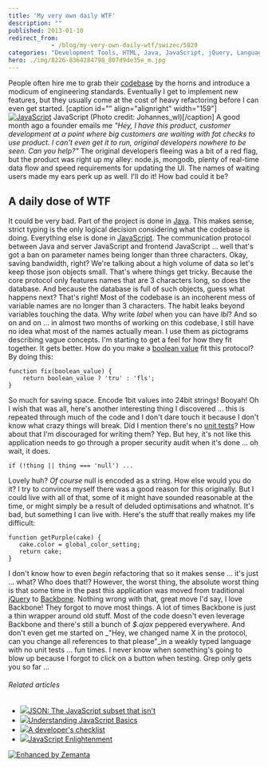 ```yaml
---
title: 'My very own daily WTF'
description: ""
published: 2013-01-10
redirect_from: 
            - /blog/my-very-own-daily-wtf/swizec/5829
categories: "Development Tools, HTML, Java, JavaScript, jQuery, Languages, Programming, Uncategorized"
hero: ./img/8226-8364284798_807d9de35e_m.jpg
---
```

People often hire me to grab their [codebase](http://en.wikipedia.org/wiki/Codebase "Codebase") by the horns and introduce a modicum of engineering standards. Eventually I get to implement new features, but they usually come at the cost of heavy refactoring before I can even get started. \[caption id=&quot;&quot; align=&quot;alignright&quot; width=&quot;159&quot;][![JavaScript](./img/8226-8364284798_807d9de35e_m.jpg "JavaScript")](http://www.flickr.com/photos/48080704@N06/8364284798) JavaScript (Photo credit: Johannes_wl)\[/caption] A good month ago a founder emails me _&quot;Hey, I have this product, customer development at a point where big customers are waiting with fat checks to use product. I can&#x27;t even get it to run, original developers nowhere to be seen. Can you help?&quot;_ The original developers fleeing was a bit of a red flag, but the product was right up my alley: node.js, mongodb, plenty of real-time data flow and speed requirements for updating the UI. The names of waiting users made my ears perk up as well. I&#x27;ll do it! How bad could it be?

## A daily dose of WTF

It could be very bad. Part of the project is done in [Java](http://www.oracle.com/technetwork/java/ "Java (programming language)"). This makes sense, strict typing is the only logical decision considering what the codebase is doing. Everything else is done in [JavaScript](http://en.wikipedia.org/wiki/JavaScript "JavaScript"). The communication protocol between Java and server JavaScript and frontend JavaScript ... well that&#x27;s got a ban on parameter names being longer than three characters. Okay, saving bandwidth, right? We&#x27;re talking about a high volume of data so let&#x27;s keep those json objects small. That&#x27;s where things get tricky. Because the core protocol only features names that are 3 characters long, so does the database. And because the database is full of such objects, guess what happens next? That&#x27;s right! Most of the codebase is an incoherent mess of variable names are no longer than 3 characters. The habit leaks beyond variables touching the data. Why write _label_ when you can have _lbl_? And so on and on ... in almost two months of working on this codebase, I still have no idea what most of the names actually mean. I use them as pictograms describing vague concepts. I&#x27;m starting to get a feel for how they fit together. It gets better. How do you make a [boolean value](http://en.wikipedia.org/wiki/Boolean_data_type "Boolean data type") fit this protocol? By doing this:

```
function fix(boolean_value) {
    return boolean_value ? 'tru' : 'fls';
}
```

So much for saving space. Encode 1bit values into 24bit strings! Booyah! Oh I wish that was all, here&#x27;s another interesting thing I discovered ... this is repeated through much of the code and I don&#x27;t dare touch it because I don&#x27;t know what crazy things will break. Did I mention there&#x27;s no [unit tests](http://en.wikipedia.org/wiki/Unit_testing "Unit testing")? How about that I&#x27;m discouraged for writing them? Yep. But hey, it&#x27;s not like this application needs to go through a proper security audit when it&#x27;s done ... oh wait, it does.

```
if (!thing || thing === 'null') ...
```

Lovely huh? _Of course_ null is encoded as a string. How else would you do it? I try to convince myself there was a good reason for this originally. But I could live with all of that, some of it might have sounded reasonable at the time, or might simply be a result of deluded optimisations and whatnot. It&#x27;s bad, but something I can live with. Here&#x27;s the stuff that really makes my life difficult:

```
function getPurple(cake) {
   cake.color = global_color_setting;
   return cake;
}
```

I don&#x27;t know how to even _begin_ refactoring that so it makes sense ... it&#x27;s just ... what? Who does that!? However, the worst thing, the absolute worst thing is that some time in the past this application was moved from traditional [jQuery](http://jquery.com/ "JQuery") to [Backbone](http://backbonejs.org/). Nothing wrong with that, great move I&#x27;d say, I love Backbone! They forgot to move most things. A lot of times Backbone is just a thin wrapper around old stuff. Most of the code doesn&#x27;t even leverage Backbone and there&#x27;s still a bunch of _$.ajax_ peppered everywhere. And don&#x27;t even get me started on _&quot;Hey, we changed name X in the protocol, can you change all references to that please&quot;_in a weakly typed language with no unit tests ... fun times. I never know when something&#x27;s going to blow up because I forgot to click on a button when testing. Grep only gets you so far ...

###### Related articles

- [![](http://i.zemanta.com/136156352_80_80.jpg)](http://timelessrepo.com/json-isnt-a-javascript-subset/)[JSON: The JavaScript subset that isn&#x27;t](http://timelessrepo.com/json-isnt-a-javascript-subset/)
- [![](http://i.zemanta.com/noimg_102_80_80.jpg)](http://www.digitalsurgeons.com/blog/learning-javascript-basics-tutorial/)[Understanding JavaScript Basics](http://www.digitalsurgeons.com/blog/learning-javascript-basics-tutorial/)
- [![](http://i.zemanta.com/noimg_66_80_80.jpg)](http://blog.mariosangiorgio.com/2013/01/08/a-developers-checklist/)[A developer&#x27;s checklist](http://blog.mariosangiorgio.com/2013/01/08/a-developers-checklist/)
- [![](http://i.zemanta.com/135076493_80_80.jpg)](http://shop.oreilly.com/product/0636920027713.do)[JavaScript Enlightenment](http://shop.oreilly.com/product/0636920027713.do)

[![Enhanced by Zemanta](http://img.zemanta.com/zemified_e.png?x-id=e46fb08c-1158-4e30-ac78-8a27e95de93d)](http://www.zemanta.com/?px "Enhanced by Zemanta")